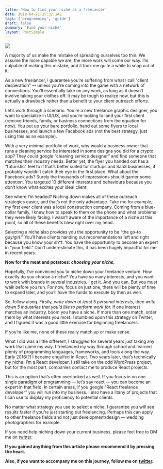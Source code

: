 ```yaml
---
title: 'How to find your niche as a freelancer'
date: 2018-04-21T15:32:14Z
tags: ['programming', 'guide']
draft: false
summary: 'Find your niche'
layout: PostSimple
---
```


![](https://miro.medium.com/max/1400/1*ZnLdpObPKOx43wXaWHpzlQ.jpeg)

A majority of us make the mistake of spreading ourselves too thin. We assume the more capable we are, the more work will come our way. I’m culpable of making this mistake, and it took me quite a while to snap out of it.

As a new freelancer, I guarantee you’re suffering from what I call “client desperation” — unless you’re coming into the game with a network of connections. You’ll essentially take on any work, as long as it doesn’t involve taking your clothes off. It may be tough to realize now, but this is actually a drawback rather than a benefit to your client outreach efforts.

Let’s work through a scenario. You’re a new freelance graphic designer, you want to specialize in UI/UX, and you’re looking to land your first client (remove friends, family, or business connections from the equation for now). You put up your bare portfolio, hand out some flyers to local businesses, and launch a few Facebook ads (not the best strategy, just using this as an example).

With a very minimal portfolio of work, why would a business owner that runs a cleaning service be interested in some designs you did for a crypto app? They could google “cleaning service designer” and find someone that matches their industry needs. Better yet, the flyer you handed out has a “futuristic” feel to it that’s better suited for startups and SaaS businesses; it probably wouldn’t catch their eye in the first place. What about the Facebook ads? Surely the thousands of impressions should garner some attention. You targeted 10 different interests and behaviours because you don’t know what excites your ideal client.

See where I’m headed? Niching down makes all of these outreach strategies easier, and that’s not the only advantage. Take me for example, my first ever client was a local construction company. Coming from a blue-collar family, I knew how to speak to them on the phone and what problems they were likely facing. I wasn’t aware of the importance of a niche at this point, so all of these benefits blew right over my head.

Selecting a niche also provides you the opportunity to be “the go-to guy/girl.” You’ll have clients handing out recommendations left and right because you know your sh\*t. You have the opportunity to become an expert in “your field.” Don’t underestimate this, it has been hugely impactful for me in recent years.

**Now for the meat and potatoes: _choosing your niche._**

Hopefully, I’ve convinced you to niche down your freelance venture. How exactly do you choose a niche? You have so many interests, and you want to work with brands in several industries. I get it. And you can. But you must walk before you run. For now, focus on just one, there will be plenty of time to expand later, and you’ll have the funds to execute by then as well.

So, follow along. Firstly, _write down at least 5 personal interests,_ then _write down 5 industries that you’d like to perform work for._ If one interest matches an industry, boom you have a niche. If more than one match, order them by what interests you most. I stumbled upon this strategy on Twitter, and I figured it was a good little exercise for beginning freelancers.

If you’re like me, none of these really match up or make sense.

What I did was a little different, I struggled for several years just taking any work that came my way. I freelanced my way through school and learned plenty of programming languages, frameworks, and tools along the way. Early 2016(?) I became engulfed in React. Two years later, that’s technically my niche. I’m a React developer. I still take on the odd WordPress project, but for the most part, companies contact me to produce React projects.

This is an option that’s often overlooked as well. If you focus in on one single paradigm of programming — let’s say react — you can become an expert in that field. In certain areas, if you google “React freelance developer” you will run into my business. I also have a litany of projects that I can use to display my proficiency to potential clients.

No matter what strategy you use to select a niche, I guarantee you will see results faster if you’re just starting out freelancing. Perhaps this can apply to other freelance fields and not just development/design — wedding photographers for example.

If you need help niching down your current business, please feel free to DM me on [twitter](https://twitter.com/iamjwr).

**If you gained anything from this article please recommend it by pressing the heart.**

**Also, if you want to accompany me on this journey, follow me on** [**twitter**](https://twitter.com/iamjwr)**.**
